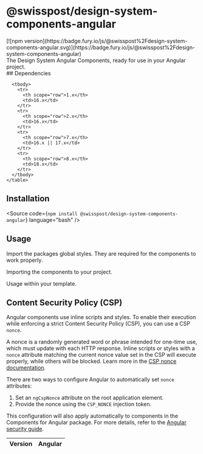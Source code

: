 
<Meta of={PackageStories} />

# @swisspost/design-system-components-angular

<div className="npm-package-link">
  [![npm version](https://badge.fury.io/js/@swisspost%2Fdesign-system-components-angular.svg)](https://badge.fury.io/js/@swisspost%2Fdesign-system-components-angular)
</div>

<div className='lead'>
  The Design System Angular Components, ready for use in your Angular project.
</div>

<PackageDocs changelog={changelog}>
  ## Dependencies

  <div className="table-responsive table-fit-content text-start">
    <table aria-describedby="dependencies" className="table">
      <thead>
        <tr>
          <th scope="col">Version</th>
          <th scope="col">Angular</th>
        </tr>
      </thead>

      <tbody>
        <tr>
          <th scope="row">1.x</th>
          <td>16.x</td>
        </tr>
        <tr>
          <th scope="row">2.x</th>
          <td>16.x</td>
        </tr>
        <tr>
          <th scope="row">7.x</th>
          <td>16.x || 17.x</td>
        </tr>
        <tr>
          <th scope="row">8.x</th>
          <td>18.x</td>
        </tr>
      </tbody>
    </table>
  </div>

  ## Installation

  <Source code={`npm install @swisspost/design-system-components-angular`} language="bash" />

  ## Usage

  Import the packages global styles. They are required for the components to work properly.

  <Source
    code={SampleCssGlobal}
    language="scss"
  />

  Importing the components to your project.

  <Source code={AngularAppModuleSample} language="typescript" />

  Usage within your template.

  <Source code={AngularAppComponentSample} language="html" />

  ## Content Security Policy (CSP)

  Angular components use inline scripts and styles.
  To enable their execution while enforcing a strict Content Security Policy (CSP), you can use a CSP `nonce`.

  A nonce is a randomly generated word or phrase intended for one-time use, which must update with each HTTP response.
  Inline scripts or styles with a `nonce` attribute matching the current nonce value set in the CSP will execute properly, while others will be blocked.
  Learn more in the <a href="https://content-security-policy.com/nonce/">CSP nonce documentation</a>.

  There are two ways to configure Angular to automatically set `nonce` attributes:

  1. Set an `ngCspNonce` attribute on the root application element.
  2. Provide the nonce using the `CSP_NONCE` injection token.

  This configuration will also apply automatically to components in the Components for Angular package.
  For more details, refer to the <a href="https://github.com/angular/angular/blob/main/adev/src/content/guide/security.md#content-security-policy">Angular security guide</a>.
</PackageDocs>
